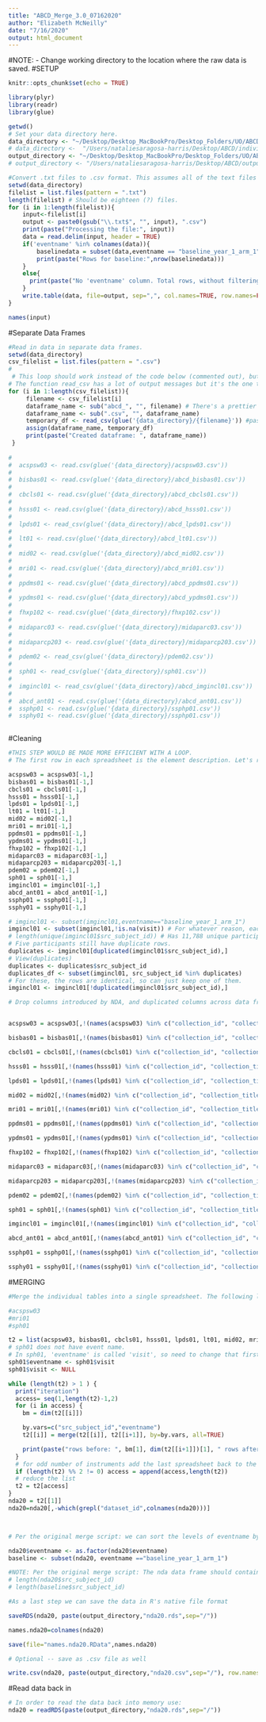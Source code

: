 ```yaml
---
title: "ABCD_Merge_3.0_07162020"
author: "Elizabeth McNeilly"
date: "7/16/2020"
output: html_document
---
```


#NOTE: 
- Change working directory to the location where the raw data is saved. 
#SETUP
```r
knitr::opts_chunk$set(echo = TRUE)

library(plyr)
library(readr)
library(glue)

getwd()
# Set your data directory here.
data_directory <- "~/Desktop/Desktop_MacBookPro/Desktop_Folders/UO/ABCD_Workshop/Data_Analysis_3.0/download_20210317"
# data_directory <-  "/Users/nataliesaragosa-harris/Desktop/ABCD/individualdatafiles"
output_directory <- "~/Desktop/Desktop_MacBookPro/Desktop_Folders/UO/ABCD_Workshop/Data_Analysis_3.0/Output"
# output_directory <- "/Users/nataliesaragosa-harris/Desktop/ABCD/output"

#Convert .txt files to .csv format. This assumes all of the text files you want to use (and no other random files) are in the current directory.
setwd(data_directory)
filelist = list.files(pattern = ".txt")
length(filelist) # Should be eighteen (?) files.
for (i in 1:length(filelist)){
    input<-filelist[i]
    output <- paste0(gsub("\\.txt$", "", input), ".csv")
    print(paste("Processing the file:", input))
    data = read.delim(input, header = TRUE)
    if('eventname' %in% colnames(data)){ 
        baselinedata = subset(data,eventname == "baseline_year_1_arm_1")
        print(paste("Rows for baseline:",nrow(baselinedata)))
    }
    else{
      print(paste("No 'eventname' column. Total rows, without filtering by this variable:",nrow(data)))
    }
    write.table(data, file=output, sep=",", col.names=TRUE, row.names=FALSE)
}

names(input)
```



#Separate Data Frames
```r

#Read in data in separate data frames.
setwd(data_directory)
csv_filelist = list.files(pattern = ".csv")
# 
 # This loop should work instead of the code below (commented out), but if not then use that instead.
# The function read_csv has a lot of output messages but it's the one that worked for all of them.
for (i in 1:length(csv_filelist)){
     filename <- csv_filelist[i]
     dataframe_name <- sub("abcd_", "", filename) # There's a prettier way to do this, but not all of them have "abcd" in the title, so will just do this for now.
     dataframe_name <- sub(".csv", "", dataframe_name)
     temporary_df <- read_csv(glue('{data_directory}/{filename}')) #paste(data_directory,filename,sep="/")) # Create a temporary dataframe and then rename it based on the name of the file.
     assign(dataframe_name, temporary_df)
     print(paste("Created dataframe: ", dataframe_name))
 }
 
# 
#  acspsw03 <- read.csv(glue('{data_directory}/acspsw03.csv'))
# 
#  bisbas01 <- read.csv(glue('{data_directory}/abcd_bisbas01.csv'))
# 
#  cbcls01 <- read.csv(glue('{data_directory}/abcd_cbcls01.csv'))
# 
#  hsss01 <- read.csv(glue('{data_directory}/abcd_hsss01.csv'))
# 
#  lpds01 <- read_csv(glue('{data_directory}/abcd_lpds01.csv'))
# 
#  lt01 <- read.csv(glue('{data_directory}/abcd_lt01.csv'))
# 
#  mid02 <- read.csv(glue('{data_directory}/abcd_mid02.csv'))
# 
#  mri01 <- read.csv(glue('{data_directory}/abcd_mri01.csv'))
# 
#  ppdms01 <- read.csv(glue('{data_directory}/abcd_ppdms01.csv'))
# 
#  ypdms01 <- read.csv(glue('{data_directory}/abcd_ypdms01.csv'))
# 
#  fhxp102 <- read.csv(glue('{data_directory}/fhxp102.csv'))
# 
#  midaparc03 <- read.csv(glue('{data_directory}/midaparc03.csv'))
# 
#  midaparcp203 <- read.csv(glue('{data_directory}/midaparcp203.csv'))
# 
#  pdem02 <- read_csv(glue('{data_directory}/pdem02.csv'))
# 
#  sph01 <- read_csv(glue('{data_directory}/sph01.csv'))
#  
#  imgincl01 <- read_csv(glue('{data_directory}/abcd_imgincl01.csv'))
# 
#  abcd_ant01 <- read.csv(glue('{data_directory}/abcd_ant01.csv'))
#  ssphp01 <- read.csv(glue('{data_directory}/ssphp01.csv'))
#  ssphy01 <- read.csv(glue('{data_directory}/ssphp01.csv'))
 
```


#Cleaning
```r
#THIS STEP WOULD BE MADE MORE EFFICIENT WITH A LOOP.
# The first row in each spreadsheet is the element description. Let's remove those for our data tables. This information is already present in the [ABCD Data Dictionaries](https://ndar.nih.gov/data_dictionary.html?source=ABCD%2BRelease%2B2.0&submission=ALL).

acspsw03 = acspsw03[-1,]
bisbas01 = bisbas01[-1,]
cbcls01 = cbcls01[-1,]
hsss01 = hsss01[-1,]
lpds01 = lpds01[-1,]
lt01 = lt01[-1,]
mid02 = mid02[-1,]
mri01 = mri01[-1,]
ppdms01 = ppdms01[-1,]
ypdms01 = ypdms01[-1,]
fhxp102 = fhxp102[-1,]
midaparc03 = midaparc03[-1,]
midaparcp203 = midaparcp203[-1,]
pdem02 = pdem02[-1,]
sph01 = sph01[-1,]
imgincl01 = imgincl01[-1,]
abcd_ant01 = abcd_ant01[-1,]
ssphp01 = ssphp01[-1,]
ssphy01 = ssphy01[-1,]

# imgincl01 <- subset(imgincl01,eventname=="baseline_year_1_arm_1")
imgincl01 <- subset(imgincl01,!is.na(visit)) # For whatever reason, each participant has two rows, one with a date and one without a date in the 'visit' column, so for now only use the rows that have a date (otherwise will have two rows for each participant).
# length(unique(imgincl01$src_subject_id)) # Has 11,788 unique participants (11,787 if remove 'NA' values from 'visit' column). I think there are 11,869 at baseline, so 81 participants are not included in this file.
# Five participants still have duplicate rows.
duplicates <- imgincl01[duplicated(imgincl01$src_subject_id),]
# View(duplicates)
duplicates <- duplicates$src_subject_id
duplicates_df <- subset(imgincl01, src_subject_id %in% duplicates)
# For these, the rows are identical, so can just keep one of them.
imgincl01 <- imgincl01[!duplicated(imgincl01$src_subject_id),]

```


```r
# Drop columns introduced by NDA, and duplicated columns across data frames. Keep the Longitudinal Tracking data (lt01) as the anchor (Do not remove the columns from lt01.)


acspsw03 = acspsw03[,!(names(acspsw03) %in% c("collection_id", "collection_title", "subjectkey", "interview_age","interview_date","sex"))]

bisbas01 = bisbas01[,!(names(bisbas01) %in% c("collection_id", "collection_title", "subjectkey", "interview_age","interview_date","sex"))]

cbcls01 = cbcls01[,!(names(cbcls01) %in% c("collection_id", "collection_title", "subjectkey", "interview_age","interview_date","sex"))]

hsss01 = hsss01[,!(names(hsss01) %in% c("collection_id", "collection_title", "subjectkey", "interview_age","interview_date","sex"))]

lpds01 = lpds01[,!(names(lpds01) %in% c("collection_id", "collection_title", "subjectkey","interview_age","interview_date","sex"))]

mid02 = mid02[,!(names(mid02) %in% c("collection_id", "collection_title", "subjectkey", "interview_age","interview_date","sex"))]

mri01 = mri01[,!(names(mri01) %in% c("collection_id", "collection_title", "subjectkey", "interview_age","interview_date","sex"))]

ppdms01 = ppdms01[,!(names(ppdms01) %in% c("collection_id", "collection_title", "subjectkey", "interview_age","interview_date","sex"))]

ypdms01 = ypdms01[,!(names(ypdms01) %in% c("collection_id", "collection_title", "subjectkey", "interview_age","interview_date","sex"))]

fhxp102 = fhxp102[,!(names(fhxp102) %in% c("collection_id", "collection_title", "subjectkey", "interview_age","interview_date","sex"))]

midaparc03 = midaparc03[,!(names(midaparc03) %in% c("collection_id", "collection_title", "subjectkey","interview_age","interview_date","sex"))]

midaparcp203 = midaparcp203[,!(names(midaparcp203) %in% c("collection_id", "collection_title", "subjectkey", "interview_age","interview_date","sex"))]

pdem02 = pdem02[,!(names(pdem02) %in% c("collection_id", "collection_title", "subjectkey", "interview_age","interview_date","sex"))]

sph01 = sph01[,!(names(sph01) %in% c("collection_id", "collection_title", "subjectkey","interview_age", "interview_date","sex"))]

imgincl01 = imgincl01[,!(names(imgincl01) %in% c("collection_id", "collection_title", "subjectkey","interview_age", "interview_date","sex"))]

abcd_ant01 = abcd_ant01[,!(names(abcd_ant01) %in% c("collection_id", "collection_title", "subjectkey","interview_age", "interview_date","sex"))]

ssphp01 = ssphp01[,!(names(ssphp01) %in% c("collection_id", "collection_title", "subjectkey","interview_age", "interview_date","sex"))]

ssphy01 = ssphy01[,!(names(ssphy01) %in% c("collection_id", "collection_title", "subjectkey","interview_age", "interview_date","sex"))]

```


#MERGING
```r
#Merge the individual tables into a single spreadsheet. The following loop performs repeated merging operations between pairs of spreadsheets.

#acspsw03 
#mri01
#sph01

t2 = list(acspsw03, bisbas01, cbcls01, hsss01, lpds01, lt01, mid02, mri01, ppdms01, ypdms01, fhxp102, midaparc03, midaparcp203, pdem02, sph01,imgincl01, abcd_ant01, ssphp01, ssphy01)
# sph01 does not have event name.
# In sph01, 'eventname' is called 'visit', so need to change that first.
sph01$eventname <- sph01$visit
sph01$visit <- NULL

while (length(t2) > 1 ) {
  print("iteration")
  access= seq(1,length(t2)-1,2)
  for (i in access) {
    bm = dim(t2[[i]])

    by.vars=c("src_subject_id","eventname")
    t2[[i]] = merge(t2[[i]], t2[[i+1]], by=by.vars, all=TRUE)

    print(paste("rows before: ", bm[1], dim(t2[[i+1]])[1], " rows after: ",dim(t2[[i]])[1], "indices: ",i,i+1," columns: ",bm[2],"+",dim(t2[[i+1]])[2], " = ",dim(t2[[i]])[2]))
  }
  # for odd number of instruments add the last spreadsheet back to the list
  if (length(t2) %% 2 != 0) access = append(access,length(t2))
  # reduce the list
  t2 = t2[access]
}
nda20 = t2[[1]]
nda20=nda20[,-which(grepl("dataset_id",colnames(nda20)))]



# Per the original merge script: we can sort the levels of eventname by timepoint.

nda20$eventname <- as.factor(nda20$eventname)
baseline <- subset(nda20, eventname =="baseline_year_1_arm_1")

#NOTE: Per the original merge script: The nda data frame should contain 27,368 rows (baseline: 11,875; 6 month: 8,623; 1 year: 4,951; and 18 month: 1,919).
# length(nda20$src_subject_id)
# length(baseline$src_subject_id)

#As a last step we can save the data in R's native file format

saveRDS(nda20, paste(output_directory,"nda20.rds",sep="/"))

names.nda20=colnames(nda20)

save(file="names.nda20.RData",names.nda20)

# Optional -- save as .csv file as well

write.csv(nda20, paste(output_directory,"nda20.csv",sep="/"), row.names = FALSE)
```

#Read data back in
```r
# In order to read the data back into memory use:
nda20 = readRDS(paste(output_directory,"nda20.rds",sep="/"))

```


